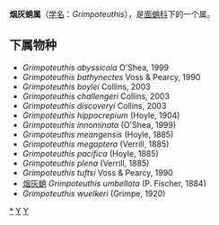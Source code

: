 {{Automatic Taxobox
| taxon = Grimpoteuthis
| authority = Robson, 1932
| image = Dumbo-hires (cropped).jpg
| image_caption = 
| type species = 烟灰蛸<br>''Grimpoteuthis umbellata''
| type species authority = Fischer, 1884
}}

'''烟灰蛸属'''（[[学名|学名]]：''Grimpoteuthis''），是[[面蛸科|面蛸科]]下的一个属。

==下属物种==
* ''Grimpoteuthis abyssicola'' O'Shea, 1999
* ''Grimpoteuthis bathynectes'' Voss & Pearcy, 1990
* ''Grimpoteuthis boylei'' Collins, 2003
* ''Grimpoteuthis challengeri'' Collins, 2003
* ''Grimpoteuthis discoveryi'' Collins, 2003
* ''Grimpoteuthis hippocrepium'' (Hoyle, 1904)
* ''Grimpoteuthis innominata'' (O'Shea, 1999)
* ''Grimpoteuthis meangensis'' (Hoyle, 1885)
* ''Grimpoteuthis megaptera'' (Verrill, 1885)
* ''Grimpoteuthis pacifica'' (Hoyle, 1885)
* ''Grimpoteuthis plena'' (Verrill, 1885)
* ''Grimpoteuthis tuftsi'' Voss & Pearcy, 1990
* [[烟灰蛸|烟灰蛸]] ''Grimpoteuthis umbellata'' (P. Fischer, 1884)
* ''Grimpoteuthis wuelkeri'' (Grimpe, 1920)

{{taxonbar}}
[[Category:_烟灰蛸属|*]]
[[Category:_面蛸科|Y]]
[[Category:_1932年描述的分类群|Y]]